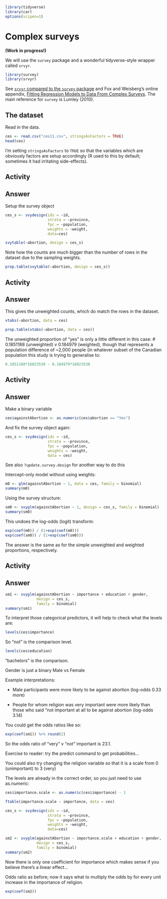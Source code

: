```r
library(tidyverse)
library(car)
options(scipen=1)
```

# Complex surveys

**(Work in progress!)**


We will use the `survey` package and a wonderful tidyverse-style wrapper called `srvyr`.


```r
library(survey)
library(srvyr)
```


See [`srvyr` compared to the `survey` package](https://cran.r-project.org/web/packages/srvyr/vignettes/srvyr-vs-survey.html) and Fox and Weisberg's online appendix, [Fitting Regression Models to Data From Complex Surveys](https://socialsciences.mcmaster.ca/jfox/Books/Companion/appendices/Appendix-Surveys.pdf). The main reference for `survey` is Lumley (2010).



## The dataset



Read in the data.

```r
ces <- read.csv("ces11.csv", stringsAsFactors = TRUE)
head(ces)
```

I'm setting `stringsAsFactors` to `TRUE` so that the variables which are obviously factors are setup accordingly (R used to this by default; sometimes it had irritating side-effects).


## Activity



## Answer

Setup the survey object

```r
ces_s <- svydesign(ids = ~id,
                   strata = ~province,
                   fpc = ~population,
                   weights = ~weight,
                   data=ces)
```

```r
svytable(~abortion, design = ces_s)
```

Note how the counts are much bigger than the number of rows in the dataset due to the sampling weights.

```r
prop.table(svytable(~abortion, design = ces_s))
```



## Activity


## Answer

This gives the unweighted counts, which do match the rows in the dataset.

```r
xtabs(~abortion, data = ces)
```

```r
prop.table(xtabs(~abortion, data = ces))
```

The unweighted proportion of "yes" is only a little different in this case: # 0.1851188 (unweighted) v 0.184979 (weighted), though that represents a population difference of ~2,000 people (in whatever subset of the Canadian population this study is trying to generalise to:

```r
0.1851188*16023538 - 0.184979*16023538
```


## Activity


## Answer

Make a binary variable

```r
ces$againstAbortion <- as.numeric(ces$abortion == "Yes")
```

And fix the survey object again:

```r
ces_s <- svydesign(ids = ~id,
                   strata = ~province,
                   fpc = ~population,
                   weights = ~weight,
                   data = ces)
```


See also `?update.survey.design` for another way to do this


Intercept-only model without using weights:

```r
m0 <- glm(againstAbortion ~ 1, data = ces, family = binomial)
summary(m0)
```


Using the survey structure:

```r
sm0 <- svyglm(againstAbortion ~ 1, design = ces_s, family = binomial)
summary(sm0)
```


This undoes the log-odds (logit) transform:

```r
exp(coef(m0)) / (1+exp(coef(m0)))
exp(coef(sm0)) / (1+exp(coef(sm0)))
```

The answer is the same as for the simple unweighted and weighted proportions, respectively.


## Activity


## Answer


```r
sm1 <- svyglm(againstAbortion ~ importance + education + gender,
              design = ces_s,
              family = binomial)
summary(sm1)
```


To interpret those categorical predictors, it will help to check what the levels are:

```r
levels(ces$importance)
```

So "not" is the comparison level.

```r
levels(ces$education) 
```

"bachelors" is the comparison.

Gender is just a binary Male vs Female


Example interpretations:

* Male participants were more likely to be against abortion (log-odds 0.33 more)

* People for whom religion was very important were more likely than those who said "not important at all to be against abortion (log-odds 3.14)

You could get the odds ratios like so:

```r
exp(coef(sm1)) %>% round(2)
```

So the odds ratio of "very" v "not" important is 23.1.

Exercise to reader: try the predict command to get probabilities...

You could also try changing the religion variable so that 
it is a scale from 0 (unimportant) to 3 (very)

The levels are already in the correct order, so you just need to use as.numeric:

```r
ces$importance.scale <- as.numeric(ces$importance) - 1
```

```r
ftable(importance.scale ~ importance, data = ces) 
```


```r
ces_s <- svydesign(ids = ~id,
                   strata = ~province,
                   fpc = ~population,
                   weights = ~weight,
                   data=ces)
```


```r
sm2 <- svyglm(againstAbortion ~ importance.scale + education + gender,
              design = ces_s,
              family = binomial)
summary(sm2)
```


Now there is only one coefficient for importance
which makes sense if you believe there's a linear effect...

Odds ratio as before; now it says what to multiply the odds
by for every unit increase in the importance of religion.

```r
exp(coef(sm2))
```

